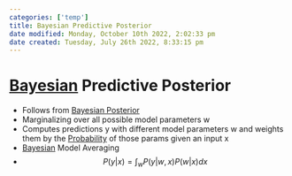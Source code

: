 ```yaml
---
categories: ['temp']
title: Bayesian Predictive Posterior
date modified: Monday, October 10th 2022, 2:02:33 pm
date created: Tuesday, July 26th 2022, 8:33:15 pm
---
```


# [Bayesian](Bayesian.qmd) Predictive Posterior
- Follows from [Bayesian Posterior](Bayesian%20Posterior.qmd)
- Marginalizing over all possible model parameters w
- Computes predictions y with different model parameters w and weights them by the [Probability](Probability.qmd) of those params given an input x
- [Bayesian](Bayesian.qmd) Model Averaging
- $$P(y|x) = \int_{w}P(y|w,x)P(w|x)dx$$



